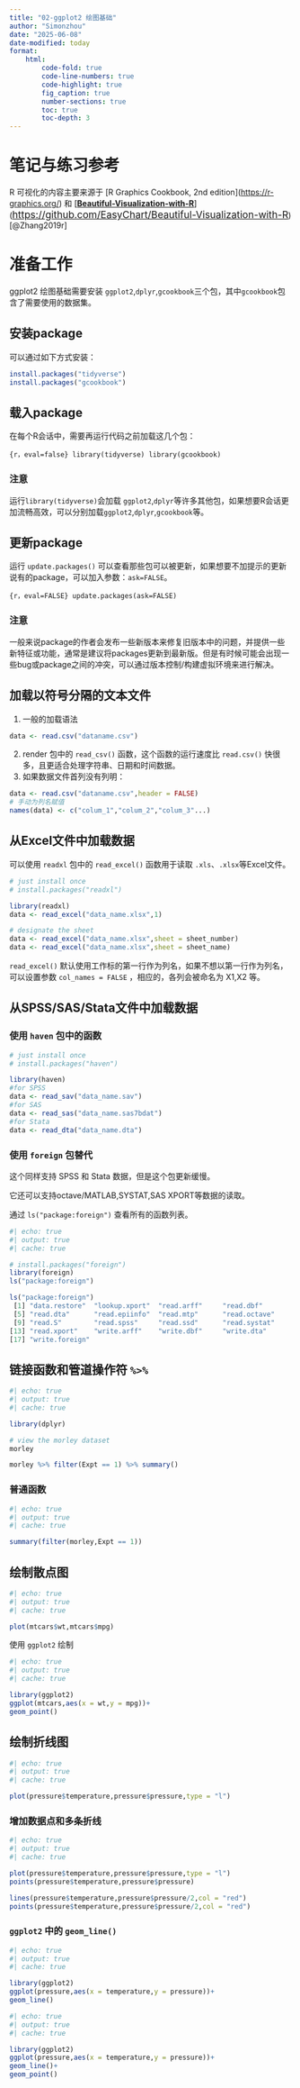 ```yaml
---
title: "02-ggplot2 绘图基础"
author: "Simonzhou"
date: "2025-06-08"
date-modified: today
format: 
    html:
        code-fold: true
        code-line-numbers: true
        code-highlight: true
        fig_caption: true
        number-sections: true
        toc: true
        toc-depth: 3
---
```


# 笔记与练习参考

R 可视化的内容主要来源于 \[R Graphics Cookbook, 2nd edition\](<https://r-graphics.org/>) 和 \[[**Beautiful-Visualization-with-R**](https://github.com/EasyChart/Beautiful-Visualization-with-R)\]([https://github.com/EasyChart/Beautiful-Visualization-with-R](#0){style="font-size: 13pt; font-weight: var(--fontWeightRegular);"})[@Zhang2019r]

# 准备工作

ggplot2 绘图基础需要安装 `ggplot2`,`dplyr`,`gcookbook`三个包，其中`gcookbook`包含了需要使用的数据集。

## 安装package

可以通过如下方式安装：

```r
install.packages("tidyverse")
install.packages("gcookbook")
```

## 载入package

在每个R会话中，需要再运行代码之前加载这几个包：

`{r，eval=false} library(tidyverse) library(gcookbook)`

### 注意

运行`library(tidyverse)`会加载 `ggplot2`,`dplyr`等许多其他包，如果想要R会话更加流畅高效，可以分别加载`ggplot2`,`dplyr`,`gcookbook`等。

## 更新package

运行 `update.packages()` 可以查看那些包可以被更新，如果想要不加提示的更新说有的package，可以加入参数：`ask=FALSE`。

`{r，eval=FALSE} update.packages(ask=FALSE)`

### 注意

一般来说package的作者会发布一些新版本来修复旧版本中的问题，并提供一些新特征或功能，通常是建议将packages更新到最新版。但是有时候可能会出现一些bug或package之间的冲突，可以通过版本控制/构建虚拟环境来进行解决。

## 加载以符号分隔的文本文件

1.  一般的加载语法

``` r
data <- read.csv("dataname.csv")
```

2.  render 包中的 `read_csv()` 函数，这个函数的运行速度比 `read.csv()` 快很多，且更适合处理字符串、日期和时间数据。
3.  如果数据文件首列没有列明：

``` r
data <- read.csv("dataname.csv",header = FALSE)
# 手动为列名赋值
names(data) <- c("colum_1","colum_2","colum_3"...)
```

## 从Excel文件中加载数据

可以使用 `readxl` 包中的 `read_excel()` 函数用于读取 `.xls`、`.xlsx`等Excel文件。

``` r
# just install once
# install.packages("readxl")

library(readxl)
data <- read_excel("data_name.xlsx",1)

# designate the sheet
data <- read_excel("data_name.xlsx",sheet = sheet_number)
data <- read_excel("data_name.xlsx",sheet = sheet_name)
```

`read_excel()` 默认使用工作标的第一行作为列名，如果不想以第一行作为列名，可以设置参数 `col_names = FALSE` ，相应的，各列会被命名为 X1,X2 等。

## 从SPSS/SAS/Stata文件中加载数据

### 使用 `haven` 包中的函数

``` r
# just install once
# install.packages("haven")

library(haven)
#for SPSS
data <- read_sav("data_name.sav")
#for SAS
data <- read_sas("data_name.sas7bdat")
#for Stata
data <- read_dta("data_name.dta")
```

### 使用 `foreign` 包替代

这个同样支持 SPSS 和 Stata 数据，但是这个包更新缓慢。

它还可以支持octave/MATLAB,SYSTAT,SAS XPORT等数据的读取。

通过 `ls("package:foreign")` 查看所有的函数列表。

```r
#| echo: true
#| output: true
#| cache: true

# install.packages("foreign")
library(foreign)
ls("package:foreign")
```

``` r
ls("package:foreign")
 [1] "data.restore"  "lookup.xport"  "read.arff"     "read.dbf"     
 [5] "read.dta"      "read.epiinfo"  "read.mtp"      "read.octave"
 [9] "read.S"        "read.spss"     "read.ssd"      "read.systat"
[13] "read.xport"    "write.arff"    "write.dbf"     "write.dta"
[17] "write.foreign"
```

## 链接函数和管道操作符 `%>%`

```r
#| echo: true
#| output: true
#| cache: true

library(dplyr)

# view the morley dataset
morley

morley %>% filter(Expt == 1) %>% summary()
```

### 普通函数

```r
#| echo: true
#| output: true
#| cache: true

summary(filter(morley,Expt == 1))
```

## 绘制散点图

```r
#| echo: true
#| output: true
#| cache: true

plot(mtcars$wt,mtcars$mpg)
```

使用 `ggplot2` 绘制

```r
#| echo: true
#| output: true
#| cache: true

library(ggplot2)
ggplot(mtcars,aes(x = wt,y = mpg))+
geom_point()
```

## 绘制折线图

```r
#| echo: true
#| output: true
#| cache: true

plot(pressure$temperature,pressure$pressure,type = "l")
```

### 增加数据点和多条折线

```r
#| echo: true
#| output: true
#| cache: true

plot(pressure$temperature,pressure$pressure,type = "l")
points(pressure$temperature,pressure$pressure)

lines(pressure$temperature,pressure$pressure/2,col = "red")
points(pressure$temperature,pressure$pressure/2,col = "red")
```

### `ggplot2` 中的 `geom_line()`

```r
#| echo: true
#| output: true
#| cache: true

library(ggplot2)
ggplot(pressure,aes(x = temperature,y = pressure))+
geom_line()
```

```r
#| echo: true
#| output: true
#| cache: true

library(ggplot2)
ggplot(pressure,aes(x = temperature,y = pressure))+
geom_line()+
geom_point()
```